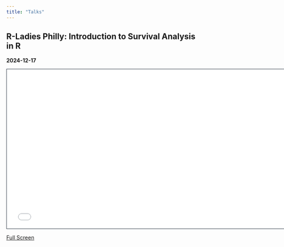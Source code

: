 ```yaml
---
title: "Talks"
---
```


## R-Ladies Philly: Introduction to Survival Analysis in R

**2024-12-17**

```{=html}
<iframe class="slide-deck" src="talks/2024-rladies-philly/slides.html" height="420" width="747" style="border: 1px solid #2e3846;"></iframe>
```

[Full Screen](talks/2024-rladies-philly/slides.html)